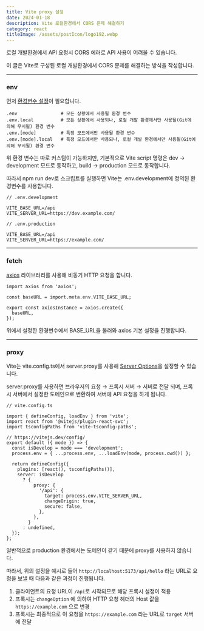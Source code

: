 ```yaml
---
title: Vite proxy 설정
date: 2024-01-18
description: Vite 로컬환경에서 CORS 문제 해결하기
category: react
titleImage: /assets/postIcon/logo192.webp
---
```


로컬 개발환경에서 API 요청시 CORS 에러로 API 사용이 어려울 수 있습니다.

이 글은 Vite로 구성된 로컬 개발환경에서 CORS 문제를 해결하는 방식을 작성합니다.

---

### env

먼저 [환경변수 설정](https://ko.vitejs.dev/guide/env-and-mode.html#modes)이 필요합니다.

```shell
.env                # 모든 상황에서 사용될 환경 변수
.env.local          # 모든 상황에서 사용되나, 로컬 개발 환경에서만 사용될(Git에 의해 무시될) 환경 변수
.env.[mode]         # 특정 모드에서만 사용될 환경 변수
.env.[mode].local   # 특정 모드에서만 사용되나, 로컬 개발 환경에서만 사용될(Git에 의해 무시될) 환경 변수
```

위 환경 변수는 따로 커스텀이 가능하지만, 기본적으로 Vite script 명령은 dev → development 모드로 동작하고, build → production 모드로 동작합니다.

따라서 npm run dev로 스크립트를 실행하면 Vite는 .env.development에 정의된 환경변수를 사용합니다.

```shell
// .env.development

VITE_BASE_URL=/api
VITE_SERVER_URL=https://dev.example.com/
```

```shell
// .env.production

VITE_BASE_URL=/api
VITE_SERVER_URL=https://example.com/
```

---

### fetch

[axios](https://axios-http.com/kr/docs/intro) 라이브러리를 사용해 비동기 HTTP 요청을 합니다.

```tsx
import axios from 'axios';

const baseURL = import.meta.env.VITE_BASE_URL;

export const axiosInstance = axios.create({
  baseURL,
});
```

위에서 설정한 환경변수에서 BASE_URL을 불러와 axios 기본 설정을 진행합니다.

---

### proxy

Vite는 vite.config.ts에서 server.proxy를 사용해 [Server Options](https://ko.vitejs.dev/config/server-options.html#server-proxy)을 설정할 수 있습니다.

server.proxy를 사용하면 브라우저의 요청 → 프록시 서버 → 서버로 전달 되며, 프록시 서버에서 설정한 도메인으로 변환하여 서버에 API 요청을 하게 됩니다.

```tsx
// vite.config.ts

import { defineConfig, loadEnv } from 'vite';
import react from '@vitejs/plugin-react-swc';
import tsconfigPaths from 'vite-tsconfig-paths';

// https://vitejs.dev/config/
export default ({ mode }) => {
  const isDevelop = mode === 'development';
  process.env = { ...process.env, ...loadEnv(mode, process.cwd()) };

  return defineConfig({
    plugins: [react(), tsconfigPaths()],
    server: isDevelop
      ? {
          proxy: {
            '/api': {
              target: process.env.VITE_SERVER_URL,
              changeOrigin: true,
              secure: false,
            },
          },
        }
      : undefined,
  });
};
```

일반적으로 production 환경에서는 도메인이 같기 때문에 proxy를 사용하지 않습니다.

따라서, 위의 설정을 예시로 들어 `http://localhost:5173/api/hello` 라는 URL로 요청을 보낼 때 다음과 같은 과정이 진행됩니다.

1. 클라이언트의 요청 URL이 `/api`로 시작되므로 해당 프록시 설정이 적용
2. 프록시는 `changeOption` 에 의하여 HTTP 요청 헤더의 Host 값을 `https://example.com` 으로 변경
3. 프록시는 최종적으로 이 요청을 `https://example.com` 라는 URL로 `target` 서버에 전달

